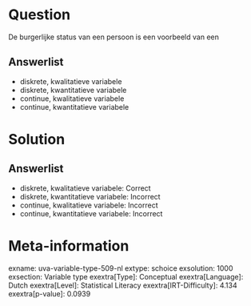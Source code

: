 Question
========

De burgerlijke status van een persoon is een voorbeeld van een

Answerlist
----------

* diskrete, kwalitatieve variabele
* diskrete, kwantitatieve variabele
* continue, kwalitatieve variabele
* continue, kwantitatieve variabele

Solution
========

Answerlist
----------

* diskrete, kwalitatieve variabele: Correct
* diskrete, kwantitatieve variabele: Incorrect
* continue, kwalitatieve variabele: Incorrect
* continue, kwantitatieve variabele: Incorrect

Meta-information
================
exname: uva-variable-type-509-nl
extype: schoice
exsolution: 1000
exsection: Variable type
exextra[Type]: Conceptual
exextra[Language]: Dutch
exextra[Level]: Statistical Literacy
exextra[IRT-Difficulty]: 4.134
exextra[p-value]: 0.0939
